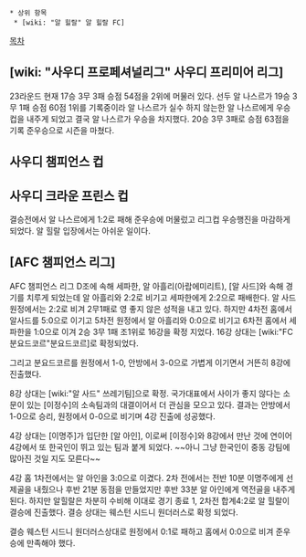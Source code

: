 * 상위 항목
  * [wiki: "알 힐랄" 알 힐랄 FC]

[[목차]]

== [wiki: "사우디 프로페셔널리그" 사우디 프리미어 리그] ==
23라운드 현재 17승 3무 3패 승점 54점을 2위에 머물러 있다. 선두 알 나스르가 19승 3무 1패 승점 60점 1위를 기록중이라 알 나스르가 실수 하지 않는한 알 나스르에게 우승컵을 내주게 되었고 결국 알 나스르가 우승을 차지했다. 20승 3무 3패로 승점 63점을 기록 준우승으로 시즌을 마쳤다.

== 사우디 챔피언스 컵 ==

== 사우디 크라운 프린스 컵 ==
결승전에서 알 나스르에게 1:2로 패해 준우승에 머물렀고 리그컵 우승행진을 마감하게 되었다. 알 힐랄 입장에서는 아쉬운 일이다.

== [AFC 챔피언스 리그] ==

AFC 챔피언스 리그 D조에 속해 세파한, 알 아흘리(아랍에미리트), [알 사드]와 속해 경기를 치루게 되었는데 알 아흘리와 2:2로 비기고 세파한에게 2:2으로 패배한다. 알 사드 원정에서는 2:2로 비겨 2무1패로 영 좋지 않은 성적을 내고 있다. 하지만 4차전 홈에서 알사드를 5:0으로 이기고 5차전 원정에서 알 아흘리와 0:0으로 비기고 6차전 홈에서 세파한을 1:0으로 이겨 2승 3무 1패 조1위로 16강을 확정 지었다. 16강 상대는 [wiki:"FC 분요드코르"분요드코르]로 확정되었다.

그리고 분요드코르를 원정에서 1-0, 안방에서 3-0으로 가볍게 이기면서 거뜬히 8강에 진출했다.

8강 상대는 [wiki:"알 사드" 쓰레기팀]으로 확정. 국가대표에서 사이가 좋지 않다는 소문이 있는 [이정수]의 소속팀과의 대결이어서 더 관심을 모으고 있다. 
결과는 안방에서 1-0으로 승리, 원정에서 0-0으로 비기며 4강 진출에 성공했다.

4강 상대는 [이명주]가 입단한 [알 아인], 이로써 [이정수]와 8강에서 만난 것에 연이어 4강에서 또 한국인이 뛰고 있는 팀과 붙게 되었다. ~~아니 그냥 한국인이 중동 강팀에 많아진 것일 지도 모른다~~

4강 홈 1차전에서는 알 아인을 3:0으로 이겼다. 2차 전에서는 전반 10분 이명주에게 선제골을 내줬으나 후반 21분 동점을 만들었지만 후반 33분 알 아인에게 역전골을 내주게된다. 하지만 알힐랄은 차분히 수비해 이대로 경기 종료 1, 2차전 합계4:2로 알 힐랄이 결승에 진출했다. 결승 상대는 웨스턴 시드니 원더러스로 확정 되었다. 

결승 웨스턴 시드니 원더러스상대로 원정에서 0:1로 패하고 홈에서 0:0으로 비겨 준우승에 만족해야 했다.
